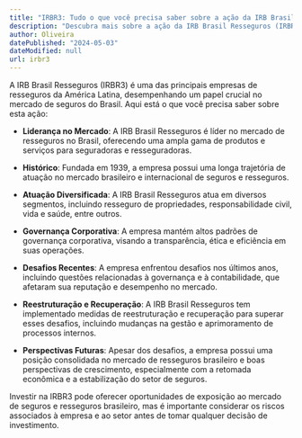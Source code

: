 ```yaml
---
title: "IRBR3: Tudo o que você precisa saber sobre a ação da IRB Brasil Resseguros"
description: "Descubra mais sobre a ação da IRB Brasil Resseguros (IRBR3), uma das principais empresas de resseguros da América Latina."
author: Oliveira
datePublished: "2024-05-03"
dateModified: null
url: irbr3
---
```


A IRB Brasil Resseguros (IRBR3) é uma das principais empresas de resseguros da América Latina, desempenhando um papel crucial no mercado de seguros do Brasil. Aqui está o que você precisa saber sobre esta ação:

- **Liderança no Mercado**: A IRB Brasil Resseguros é líder no mercado de resseguros no Brasil, oferecendo uma ampla gama de produtos e serviços para seguradoras e resseguradoras.

- **Histórico**: Fundada em 1939, a empresa possui uma longa trajetória de atuação no mercado brasileiro e internacional de seguros e resseguros.

- **Atuação Diversificada**: A IRB Brasil Resseguros atua em diversos segmentos, incluindo resseguro de propriedades, responsabilidade civil, vida e saúde, entre outros.

- **Governança Corporativa**: A empresa mantém altos padrões de governança corporativa, visando a transparência, ética e eficiência em suas operações.

- **Desafios Recentes**: A empresa enfrentou desafios nos últimos anos, incluindo questões relacionadas à governança e à contabilidade, que afetaram sua reputação e desempenho no mercado.

- **Reestruturação e Recuperação**: A IRB Brasil Resseguros tem implementado medidas de reestruturação e recuperação para superar esses desafios, incluindo mudanças na gestão e aprimoramento de processos internos.

- **Perspectivas Futuras**: Apesar dos desafios, a empresa possui uma posição consolidada no mercado de resseguros brasileiro e boas perspectivas de crescimento, especialmente com a retomada econômica e a estabilização do setor de seguros.

Investir na IRBR3 pode oferecer oportunidades de exposição ao mercado de seguros e resseguros brasileiro, mas é importante considerar os riscos associados à empresa e ao setor antes de tomar qualquer decisão de investimento.
